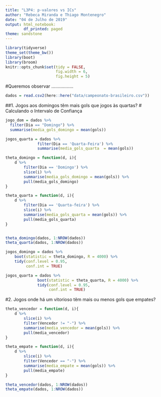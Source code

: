 ```yaml
---
title: "L3P4: p-valores vs ICs"
author: "Rebeca Miranda e Thiago Montenegro"
date: "04 de Julho de 2019"
output: html_notebook:
        df_printed: paged
theme: sandstone
---
```


```r
library(tidyverse)
theme_set(theme_bw())
library(boot)
library(broom)
knitr::opts_chunk$set(tidy = FALSE,
                      fig.width = 6,
                      fig.height = 5)
```

#Queremos observar .................

```r
dados = read.csv2(here::here("data/campeonato-brasileiro.csv"))
```

##1. Jogos aos domingos têm mais gols que jogos às quartas? 
# Calculando o Intervalo de Confiança

```r
jogo_dom = dados %>% 
  filter(Dia == "Domingo") %>% 
  summarise(media_gols_domingo = mean(gols))

jogos_quarta = dados %>%
              filter(Dia == 'Quarta-Feira') %>%
              summarise(media_gols_quarta  = mean(gols))
```


```r
theta_domingo = function(d, i){
    d %>%
        filter(Dia == 'Domingo') %>%
        slice(i) %>% 
        summarise(media_gols_domingo = mean(gols)) %>% 
        pull(media_gols_domingo)
}

theta_quarta = function(d, i){
    d %>% 
        filter(Dia == 'Quarta-feira') %>%
        slice(i) %>% 
        summarise(media_gols_quarta = mean(gols)) %>% 
        pull(media_gols_quarta)
}


theta_domingo(dados, 1:NROW(dados))
theta_quarta(dados, 1:NROW(dados))
```

```r
jogos_domingo = dados %>% 
    boot(statistic = theta_domingo, R = 4000) %>% 
    tidy(conf.level = 0.95, 
         conf.int = TRUE)

jogos_quarta = dados %>%
              boot(statistic = theta_quarta, R = 4000) %>%
              tidy(conf.level = 0.95,
                   conf.int = TRUE)
```


#2. Jogos onde há um vitorioso têm mais ou menos gols que empates? 


```r
theta_vencedor = function(d, i){
    d %>% 
        slice(i) %>% 
        filter(Vencedor != "-") %>% 
        summarise(media_vencedor = mean(gols)) %>% 
        pull(media_vencedor)
}

theta_empate = function(d, i){
    d %>% 
        slice(i) %>% 
        filter(Vencedor == "-") %>% 
        summarise(media_empate = mean(gols)) %>% 
        pull(media_empate)
}

theta_vencedor(dados, 1:NROW(dados))
theta_empate(dados, 1:NROW(dados))
```


